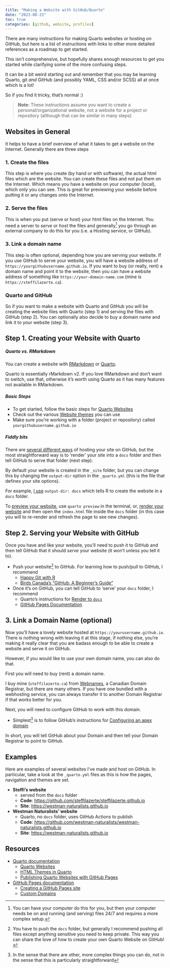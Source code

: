 ```yaml
---
title: "Making a Website with GitHub/Quarto"
date: "2023-08-23"
toc: true
categories: [github, website, profiles]
---
```


There are many instructions for making Quarto websites or hosting on GitHub, but
here is a list of instructions with links to other more detailed references as
a roadmap to get started. 

This isn't comprehensive, but hopefully shares enough resources to get you started while clarifying some of the more confusing steps. 

It can be a bit weird starting out and remember that you may be learning Quarto, git *and* GitHub (and possibly YAML, CSS and/or SCSS) all at once which is a lot!

So if you find it tricky, that's normal :)


> **Note**: These instructions assume you want to create a personal/organizational website,
> not a website for a project or repository (although that can be similar in many steps)


## Websites in General

It helps to have a brief overview of what it takes to get a website on the Internet.
Generally there are three steps

### 1. Create the files

This step is where you create (by hand or with software), the actual html files
which are the website. You can create these files and not put them on the Internet.
Which means you have a website on your computer (local), which only you can see.
This is great for previewing your website before putting it or any changes onto the Internet.

### 2. Serve the files

This is when you put (serve or host) your html files on the Internet. 
You need a server to *serve* or *host* the files and generally[^1] you go through 
an external company to do this for you (i.e. a Hosting service, or GitHub). 

[^1]: You can have your computer do this for you, but then your computer needs
be on and running (and serving) files 24/7 and requires a more complex setup.

### 3. Link a domain name

This step is often optional, depending how you are serving your website.
If you use GitHub to serve your website, you will have a website address of `https://yourgithubusername.github.io`.
If you want to buy (or really, rent) a domain name and point it to the website,
then you can have a website address of something like `https://your-domain-name.com`
(mine is `https://steffilazerte.ca`). 

### Quarto and GitHub

So if you want to make a website with Quarto and GitHub you will be 
creating the website files with Quarto (step 1) and serving the files with GitHub (step 2).
You can optionally also decide to buy a domain name and link it to your website (step 3). 


## Step 1. Creating your Website with Quarto

##### Quarto vs. RMarkdown

You can create a website with [RMarkdown](https://bookdown.org/yihui/rmarkdown/rmarkdown-site.html)
or [Quarto](https://quarto.org/docs/websites/). 

Quarto is essentially rMarkdown v2. If you love RMarkdown and don't want to switch, 
use that, otherwise it's worth using Quarto as it has many features not available in RMarkdown.

##### Basic Steps

- To get started, follow the basic steps for [Quarto Websites](https://quarto.org/docs/websites/)
- Check out the various [Website themes](https://quarto.org/docs/output-formats/html-themes.html) you can use
- Make sure you're working with a folder (project or repository) called `yourgithubusername.github.io`

##### Fiddly bits

There are [several different ways](https://quarto.org/docs/publishing/github-pages.html)
of hosting your site on GitHub, but the
most straightforward way is to 'render' your site into a `docs` folder and then
tell GitHub to serve that folder (next step).

By default your website is created in the `_site` folder, but you can change this by changing the
`output-dir` option in the `_quarto.yml` (this is the file that defines your site options). 

For example, [I use](https://github.com/steffilazerte/steffilazerte.github.io/blob/33a70ef82c522d834d42ab8041452dbd89f8fcd8/_quarto.yml#L3) `output-dir: docs` which tells R to create the website in a `docs` folder.

To [preview your website](https://quarto.org/docs/websites/#website-preview), 
use `quarto preview` in the terminal, or, [render your website](https://quarto.org/docs/websites/#website-render) and then open the `index.html` file inside the `docs` folder 
(in this case you will to re-render and refresh the page to see new changes).

## Step 2. Serving your Website with GitHub

Once you have and like your website, you'll need to push it to GitHub and then tell
GitHub that it should *serve* your website (it won't unless you tell it to). 

- Push your website[^2] to GitHub. For learning how to push/pull to GitHub, I recommend
  - [Happy Git with R](https://happygitwithr.com/)
  - [Birds Canada's "GitHub: A Beginner's Guide"](https://birdscanada.github.io/BirdsCanada_GitHubGuide/)
- Once it's on GitHub, you can tell GitHub to 'serve' your `docs` folder, 
  I recommend
  - Quarto's instructions for [Render to `docs`](https://quarto.org/docs/publishing/github-pages.html#render-to-docs)
  - [GitHub Pages Documentation](https://docs.github.com/en/pages/getting-started-with-github-pages)

[^2]: You have to push the `docs` folder, but generally I recommend pushing all files except anything sensitive you need to keep private. This way you can share the love of how to create your own Quarto Website on GitHub!

## 3. Link a Domain Name (optional)

Now you'll have a lovely website hosted at `https://yourusername.github.io`. 
There is nothing wrong with leaving it at this stage, if nothing else, you're making it really
clear that you are badass enough to be able to create a website and serve it on GitHub.

However, if you would like to use your own domain name, you can also do that. 

First you will need to buy (rent) a domain name. 

I buy mine (`steffilazerte.ca`) from [Webnames](https://webnames.ca), 
a Canadian Domain Registrar, but there are many others. 
If you have one bundled with a webhosting service, you can always transfer it to another Domain Registrar if that works better for you.

Next, you will need to configure GitHub to work with this domain.

- Simplest[^3] is to follow GitHub's instructions for [Configuring an apex domain](https://docs.github.com/en/pages/configuring-a-custom-domain-for-your-github-pages-site/managing-a-custom-domain-for-your-github-pages-site#configuring-an-apex-domain)

[^3]: In the sense that there are other, more complex things you can do, not in the sense that this is particularly straightforward

In short, you will tell GitHub about your Domain and then tell your Domain Registrar to point to GitHub.


## Examples

Here are examples of several websites I've made and host on GitHub.
In particular, take a look at the `_quarto.yml` files as this is how the pages, 
navigation and themes are set.

- **Steffi's website** 
  - served from the `docs` folder
  - **Code**: <https://github.com/steffilazerte/steffilazerte.github.io>
  - **Site**: <https://westman-naturalists.github.io>

- **Westman Naturalists' website** 
  - Quarto, no `docs` folder, uses GitHub Actions to publish
  - **Code**: <https://github.com/westman-naturalists/westman-naturalists.github.io>
  - **Site**: <https://westman-naturalists.github.io>

## Resources

- [Quarto documentation](https://quarto.org/)
  - [Quarto Websites](https://quarto.org/docs/websites/)
  - [HTML Themes in Quarto](https://quarto.org/docs/output-formats/html-themes.html)
  - [Publishing Quarto Websites with GitHub Pages](https://quarto.org/docs/publishing/github-pages.html)
- [GitHub Pages documentation](https://docs.github.com/en/pages)
  - [Creating a GitHub Pages site](https://docs.github.com/en/pages/getting-started-with-github-pages/creating-a-github-pages-site)
  - [Custom Domains](https://docs.github.com/en/pages/configuring-a-custom-domain-for-your-github-pages-site/about-custom-domains-and-github-pages)
  
